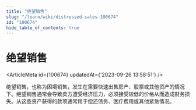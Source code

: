 ```yaml
---
title: "绝望销售"
slug: "/learn/wiki/distressed-sales-100674"
id: "100674"
hide_table_of_contents: true
---
```



# 绝望销售

<ArticleMeta id={100674} updatedAt={'2023-09-26 13:58:51'} />
<div className='border-solid border-b border-t-0 my-4 border-[var(--ifm-color-gray-300)]' />

绝望销售，也称为困境销售，发生在需要快速出售房产、股票或其他资产的情况下。绝望销售通常会导致卖方遭受经济压力，必须接受较低的价格从而造成财务损失。从这些资产获得的款项通常用于偿还债务、医疗费用或其他紧急情况。
